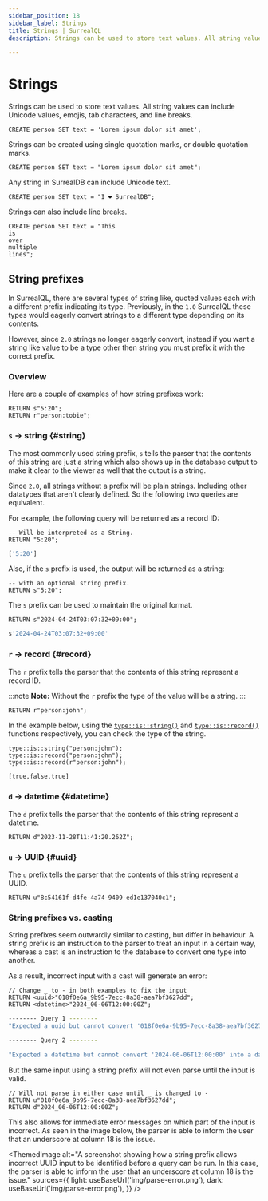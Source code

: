 ```yaml
---
sidebar_position: 18
sidebar_label: Strings
title: Strings | SurrealQL
description: Strings can be used to store text values. All string values can include Unicode values, emojis, tab characters, and line breaks.

---
```



# Strings

Strings can be used to store text values. All string values can include Unicode values, emojis, tab characters, and line breaks.

```surql
CREATE person SET text = 'Lorem ipsum dolor sit amet';
```

Strings can be created using single quotation marks, or double quotation marks.

```surql
CREATE person SET text = "Lorem ipsum dolor sit amet";
```

Any string in SurrealDB can include Unicode text.

```surql
CREATE person SET text = "I ❤️ SurrealDB";
```

Strings can also include line breaks.

```surql
CREATE person SET text = "This
is
over
multiple
lines";
```

## String prefixes

<Since v="v1.1.0" />

In SurrealQL, there are several types of string like, quoted values each with a different prefix indicating its type. Previously, in the `1.0` SurrealQL these types would eagerly convert strings to a different type depending on its contents.

However, since `2.0` strings no longer eagerly convert, instead if you want a string like value to be a type other then string you must prefix it with the correct prefix.

### Overview

Here are a couple of examples of how string prefixes work:

```surql
RETURN s"5:20";
RETURN r"person:tobie";
```

### `s` -> string {#string}

The most commonly used string prefix, `s` tells the parser that the contents of this string are just a string which also shows up in the database output to make it clear to the viewer as well that the output is a string.

Since `2.0`, all strings without a prefix will be plain strings. Including other datatypes that aren't clearly defined. So the following two queries are equivalent.

For example, the following query will be returned as a record ID:
```surql
-- Will be interpreted as a String.
RETURN "5:20";
```
```bash title="Response"
['5:20']
```
Also, if the `s` prefix is used, the output will be returned as a string:
```surql
-- with an optional string prefix.
RETURN s"5:20";
```

The `s` prefix can be used to maintain the original format.

```surql
RETURN s"2024-04-24T03:07:32+09:00";
```

```bash title="Response"
s'2024-04-24T03:07:32+09:00'
```

### `r` -> record {#record}

The `r` prefix tells the parser that the contents of this string represent a record ID.

:::note
__Note:__ Without the `r` prefix the type of the value will be a string.
:::

```surql
RETURN r"person:john";
```

In the example below, using the [`type::is::string()`](/docs/surrealdb/surrealql/functions/database/type#typeisstring) and [`type::is::record()`](/docs/surrealdb/surrealql/functions/database/type#typeisrecord) functions respectively, you can check the type of the string.

```surql
type::is::string("person:john");
type::is::record("person:john");
type::is::record(r"person:john");
```

```bash title="Response"
[true,false,true]
```

### `d` -> datetime {#datetime}

The `d` prefix tells the parser that the contents of this string represent a datetime.

```surql
RETURN d"2023-11-28T11:41:20.262Z";
```

### `u` -> UUID {#uuid}

The `u` prefix tells the parser that the contents of this string represent a UUID.

```surql
RETURN u"8c54161f-d4fe-4a74-9409-ed1e137040c1";
```

### String prefixes vs. casting

String prefixes seem outwardly similar to casting, but differ in behaviour. A string prefix is an instruction to the parser to treat an input in a certain way, whereas a cast is an instruction to the database to convert one type into another.

As a result, incorrect input with a cast will generate an error:

```surql
// Change _ to - in both examples to fix the input
RETURN <uuid>"018f0e6a_9b95-7ecc-8a38-aea7bf3627dd";
RETURN <datetime>"2024_06-06T12:00:00Z";
```

```bash title="Response"
-------- Query 1 --------
"Expected a uuid but cannot convert '018f0e6a-9b95-7ecc-8a38-aea7bf3627d' into a uuid"

-------- Query 2 --------

"Expected a datetime but cannot convert '2024-06-06T12:00:00' into a datetime"
```

But the same input using a string prefix will not even parse until the input is valid.

```surql
// Will not parse in either case until _ is changed to -
RETURN u"018f0e6a_9b95-7ecc-8a38-aea7bf3627dd";
RETURN d"2024_06-06T12:00:00Z";
```

This also allows for immediate error messages on which part of the input is incorrect. As seen in the image below, the parser is able to inform the user that an underscore at column 18 is the issue.

<ThemedImage
  alt="A screenshot showing how a string prefix allows incorrect UUID input to be identified before a query can be run. In this case, the parser is able to inform the user that an underscore at column 18 is the issue."
  sources={{
    light: useBaseUrl('img/parse-error.png'),
    dark: useBaseUrl('img/parse-error.png'),
  }}
/>
